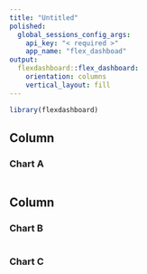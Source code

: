 ```yaml
---
title: "Untitled"
polished:
  global_sessions_config_args:
    api_key: "< required >"
    app_name: "flex_dashboad"
output:  
  flexdashboard::flex_dashboard: 
    orientation: columns
    vertical_layout: fill
---
```


```r
library(flexdashboard)
```

Column {data-width=650}
-----------------------------------------------------------------------

### Chart A

```r
```

Column {data-width=350}
-----------------------------------------------------------------------

### Chart B

```r
```

### Chart C

```r
```